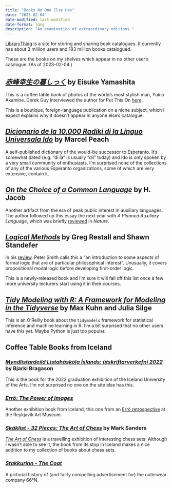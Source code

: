 ```yaml
---
title: "Books No One Else Has"
date: "2023-02-04"
date-modified: last-modified
date-format: long
description: "An examination of extraordinary editions."
---
```


[LibraryThing](https://www.librarything.com/) is a site for storing and sharing book catalogues. It currently has about 3 million users and 183 million books catalogued.

These are the books on my shelves which appear in no other user's catalogue. (As of 2023-02-04.)

## [*赤峰幸生の暮しっく*](https://www.librarything.com/work/29740444/) by Eisuke Yamashita

This is a coffee table book of photos of the world's most stylish man, Yukio Akamine. Derek Guy interviewed the author for Put This On [here](https://putthison.com/yukio-akamine-classic-life/).

This is a boutique, foreign-language publication on a niche subject, which I expect explains why it doesn't appear in anyone else's catalogue.

## [*Dicionario de la 10.000 Radiki di la Linguo Universala Ido*](https://www.librarything.com/work/29589247/) by Marcel Peach

A self-published dictionary of the would-be successor to Esperanto. It's somewhat dated (e.g. "di la" is usually "dil" today) and Ido is only spoken by a very small community of enthusiasts. I'm surprised none of the collections of any of the various Esperanto organizations, some of which are very extensive, contain it.

## [*On the Choice of a Common Language*](https://www.librarything.com/work/29589232/) by H. Jacob

Another artifact from the era of peak public interest in auxiliary languages. The author followed up this essay the next year with *A Planned Auxiliary Language*, which was briefly [reviewed](https://www.nature.com/articles/161665d0) in *Nature*.

## [*Logical Methods*](https://www.librarything.com/work/29586740/) by Greg Restall and Shawn Standefer

In his [review](https://www.logicmatters.net/2023/01/08/restall-stander-logical-methods/), Peter Smith calls this a "an introduction to some aspects of formal logic that are of particular philosophical interest". Unusually, it covers propositional modal logic before developing first-order logic.

This is a newly-released book and I'm sure it will fall off this list once a few more university lecturers start using it in their courses.

## [*Tidy Modeling with R: A Framework for Modeling in the Tidyverse*](https://www.librarything.com/work/28650260/) by Max Kuhn and Julia Silge

This is an O'Reilly book about the `tidymodels` framework for statistical inference and machine learning in R. I'm a bit surprised that no other users have this yet. Maybe Python is just too popular.

## Coffee Table Books from Iceland

### [*Myndlistardeild Listaháskóla Íslands: útskriftarverkefni 2022*](https://www.librarything.com/work/28625984/) by Bjarki Bragason

This is the book for the 2022 graduation exhibition of the Iceland University of the Arts. I'm not surprised no one on the site else has this.

### [*Erró: The Power of Images*](https://www.librarything.com/work/28239798/)

Another exhibition book from Iceland, this one from an [Erró retrospective](https://listasafnreykjavikur.is/en/exhibitions/erro-power-images) at the Reykjavík Art Museum.

### [*Skáklist - 32 Pieces: The Art of Chess*](https://www.librarything.com/work/28218629/) by Mark Sanders

[*The Art of Chess*](https://www.allvisualarts.org/exhibitions/TheArtofChessLondon.aspx) is a travelling exhibition of interesting chess sets. Although I wasn't able to see it, the book from its stop in Iceland makes a nice addition to my collection of books about chess sets.

### [*Stakkurinn - The Coat*](https://www.librarything.com/work/28239782/)

A pictorial history of (and fairly compelling advertisement for) the outerwear company 66°N.

